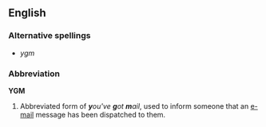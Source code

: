 == English ==
=== Alternative spellings ===
* ''ygm''
=== Abbreviation ===
'''YGM'''

# Abbreviated form of '''''y'''ou've '''g'''ot '''m'''ail'', used to inform someone that an [[e-mail]] message has been dispatched to them.